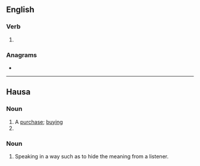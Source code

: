 ==English==

===Verb===
{{head|en|verb}}

# {{obsolete spelling of|say|lang=en}}

===Anagrams===
* {{anagrams|en|Ayes|Seay|ayes|easy|eyas|yeas}}

----

==Hausa==

===Noun===
{{ha-noun|m|head=sàyē|saye saye}}

# A [[purchase]]; [[buying]]
# {{verbal noun of|saya|lang=ha}}

===Noun===
{{ha-noun|m|head=sā̀yē}}

# Speaking in a way such as to hide the meaning from a listener.